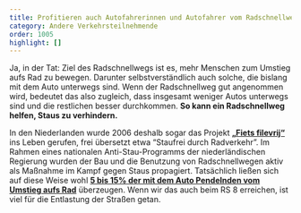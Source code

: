 ```yaml
---
title: Profitieren auch Autofahrerinnen und Autofahrer vom Radschnellweg?
category: Andere Verkehrsteilnehmende
order: 1005
highlight: []
---
```

Ja, in der Tat: Ziel des Radschnellwegs ist es, mehr Menschen zum Umstieg aufs Rad zu bewegen. Darunter selbstverständlich auch solche, die bislang mit dem Auto unterwegs sind. Wenn der Radschnellweg gut angenommen wird, bedeutet das also zugleich, dass insgesamt weniger Autos unterwegs sind und die restlichen besser durchkommen. **So kann ein Radschnellweg helfen, Staus zu verhindern.**

In den Niederlanden wurde 2006 deshalb sogar das Projekt [**„Fiets filevrij“**](https://www.fietsersbond.nl/nieuws/fiets-filevrij/) ins Leben gerufen, frei übersetzt etwa “Staufrei durch Radverkehr”. Im Rahmen eines nationalen Anti-Stau-Programms der niederländischen Regierung wurden der Bau und die Benutzung von Radschnellwegen aktiv als Maßnahme im Kampf gegen Staus propagiert. Tatsächlich ließen sich auf diese Weise wohl [**5 bis 15% der mit dem Auto Pendelnden vom Umstieg aufs Rad**](https://www.forschungsinformationssystem.de/servlet/is/499248/) überzeugen. Wenn wir das auch beim RS 8 erreichen, ist viel für die Entlastung der Straßen getan.
